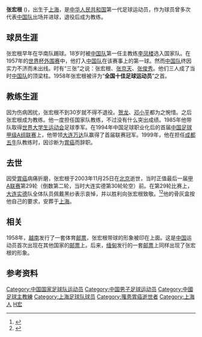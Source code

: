 '''张宏根''' ({{bd|1935年|11月27日|2003年|11月25日|catIdx=Z张}})，出生于[[上海|上海]]，是[[中华人民共和国|中华人民共和国]]第一代足球运动员，作为球员曾多次代表[[中国国家足球队|中国队]]出场并进球，退役后成为教练。

== 球员生涯 ==

张宏根早年在华南队踢球。18岁时被[[中国国家足球队|中国队]]第一任主教练[[李凤楼|李凤楼]]选入国家队。在1957年的[[世界杯足球外围赛|世界杯外围赛]]中，他打入[[中国国家足球队|中国队]]在该赛事上的第一球。然而[[中国国家足球队|中国队]]终因实力不济而未出线。时有“三张”之说：张宏根、[[张京天|张京天]]、[[张俊秀|张俊秀]]。他们三人成了当时[[中国国家足球队|中国队]]的顶梁柱。1958年张宏根被评为“'''全国十佳足球运动员'''”之首。

== 教练生涯 ==

因为伤病困扰，张宏根不到30岁就不得不退役。[[贺龙|贺龙]]、[[邓小平|邓小平]]都为之惋惜。之后张宏根成为教练。他一度担任国家队教练，不过没有什么突出成绩。1985年他带队取得[[世界大学生运动会|世界大学生运动会]]足球季军。在1994年中国足球职业化后的首届[[中国足球甲级A组联赛|中国足球甲级A组联赛]]上，他带领[[大连实德|大连万达]]队赢得了首届联赛冠军。1999年，他在担任[[成都五牛|成都五牛]]队教练时，因诊断为[[胃癌|胃癌]]而辞职。

== 去世 ==

因受[[胃癌|胃癌]]病痛折磨，张宏根于2003年11月25日在[[北京|北京]]逝世，当时正值最后一届[[中国足球甲级A组联赛|甲A联赛]]第29轮（倒数第二轮，当时大连实德第30轮轮空）前。在第29轮比赛上，[[大连实德|大连实德]]队全体队员佩戴黑纱表示哀悼，并以胜利向张宏根致敬。<ref>{{cite news|url=http://www.dlxww.com/gb/daliandaily/2003-11/27/content_234587.htm|title=甲A为张宏根默哀|publisher=[[大连日报|大连日报]]|date=2003-11-27|accessdate=2015-10-31|deadurl=yes|archiveurl=https://web.archive.org/web/20160305001717/http://www.dlxww.com/gb/daliandaily/2003-11/27/content_234587.htm|archivedate=2016-03-05}}</ref><ref>{{cite web|url=http://sports.sina.com.cn/j/2003-11-26/1425673759.shtml|title=实录-二王闪光先后进球 实德谢幕战2-1胜健力宝|publisher=新浪体育|date=2003-11-26|accessdate=2015-10-31}}</ref>他的骨灰盒按他自己的要求，安葬于[[上海|上海]]。

== 相关 ==

1958年，[[越南|越南]]发行了一套体育[[邮票|邮票]]，张宏根带球的形象被印在上面。这是[[中国|中国]]运动员首次出现在其他国家的[[邮票|邮票]]上。后来，[[缅甸|缅甸]]发行的一套[[邮票|邮票]]上同样出现了张宏根的形象。

== 参考资料 ==
{{reflist}}

{{历届中国足球顶级联赛最佳教练}}
{{足球运动员小作品}}

{{DEFAULTSORT:ZHANG Honggen}}
[[Category:中国国家足球队运动员|Category:中国国家足球队运动员]]
[[Category:中国男子足球运动员|Category:中国男子足球运动员]]
[[Category:中國足球主教練|Category:中國足球主教練]]
[[Category:上海足球队球员|Category:上海足球队球员]]
[[Category:罹患胃癌逝世者|Category:罹患胃癌逝世者]]
[[Category:上海人|Category:上海人]]
[[Category:张姓|H宏]]
